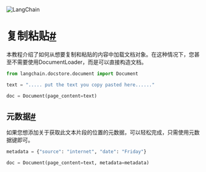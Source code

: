 

<Head>
  <script>
    {
      `(function() {
         var _hmt = _hmt || [];
(function() {
  var hm = document.createElement("script");
  hm.src = "https://hm.baidu.com/hm.js?e60fb290e204e04c5cb6f79b0ac1e697";
  var s = document.getElementsByTagName("script")[0]; 
  s.parentNode.insertBefore(hm, s);
})();
       })();`
    }
  </script>
</Head>

![LangChain](https://pica.zhimg.com/50/v2-56e8bbb52aa271012541c1fe1ceb11a2_r.gif)





复制粘贴[#](#copy-paste "永久链接至此标题")
===============================

本教程介绍了如何从想要复制和粘贴的内容中加载文档对象。在这种情况下，您甚至不需要使用DocumentLoader，而是可以直接构造文档。

```python
from langchain.docstore.document import Document

```

```python
text = "..... put the text you copy pasted here......"

```

```python
doc = Document(page_content=text)

```

元数据[#](#metadata "永久链接至此标题")
----------------------------

如果您想添加关于获取此文本片段的位置的元数据，可以轻松完成，只需使用元数据键即可。

```python
metadata = {"source": "internet", "date": "Friday"}

```

```python
doc = Document(page_content=text, metadata=metadata)

```

